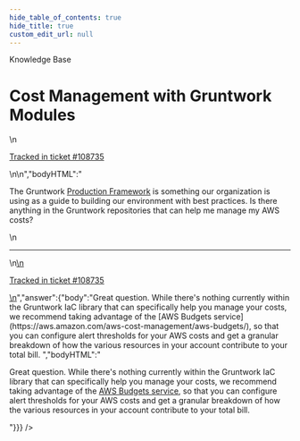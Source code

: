 ```yaml
---
hide_table_of_contents: true
hide_title: true
custom_edit_url: null
---
```



<CenterLayout>
<span className="title">Knowledge Base</span>
<h1>Cost Management with Gruntwork Modules</h1>
<GitHub discussion={{"id":"D_kwDOF8slf84APwhm","number":453,"author":{"login":"iangrunt"},"title":"Cost Management with Gruntwork Modules","body":"\nThe Gruntwork [Production Framework](https://docs.gruntwork.io/guides/production-framework) is something our organization is using as a guide to building our environment with best practices. Is there anything in the Gruntwork repositories that can help me manage my AWS costs? \n\n---\n\n<ins datetime=\"2022-06-09T14:12:14Z\">\n  <p><a href=\"https://support.gruntwork.io/hc/requests/108735\">Tracked in ticket #108735</a></p>\n</ins>\n","bodyHTML":"<p dir=\"auto\">The Gruntwork <a href=\"https://docs.gruntwork.io/guides/production-framework\" rel=\"nofollow\">Production Framework</a> is something our organization is using as a guide to building our environment with best practices. Is there anything in the Gruntwork repositories that can help me manage my AWS costs?</p>\n<hr>\n<ins datetime=\"2022-06-09T14:12:14Z\">\n  <p dir=\"auto\"><a href=\"https://support.gruntwork.io/hc/requests/108735\" rel=\"nofollow\">Tracked in ticket #108735</a></p>\n</ins>","answer":{"body":"Great question. While there's nothing currently within the Gruntwork IaC library that can specifically help you manage your costs, we recommend taking advantage of the [AWS Budgets service](https://aws.amazon.com/aws-cost-management/aws-budgets/), so that you can configure alert thresholds for your AWS costs and get a granular breakdown of how the various resources in your account contribute to your total bill.  ","bodyHTML":"<p dir=\"auto\">Great question. While there's nothing currently within the Gruntwork IaC library that can specifically help you manage your costs, we recommend taking advantage of the <a href=\"https://aws.amazon.com/aws-cost-management/aws-budgets/\" rel=\"nofollow\">AWS Budgets service</a>, so that you can configure alert thresholds for your AWS costs and get a granular breakdown of how the various resources in your account contribute to your total bill.</p>"}}} />

</CenterLayout>
  

<!-- ##DOCS-SOURCER-START
{
  "sourcePlugin": "github-discussions",
  "hash": "316c1103ad9e906c61ae66f33fbb4156"
}
##DOCS-SOURCER-END -->
